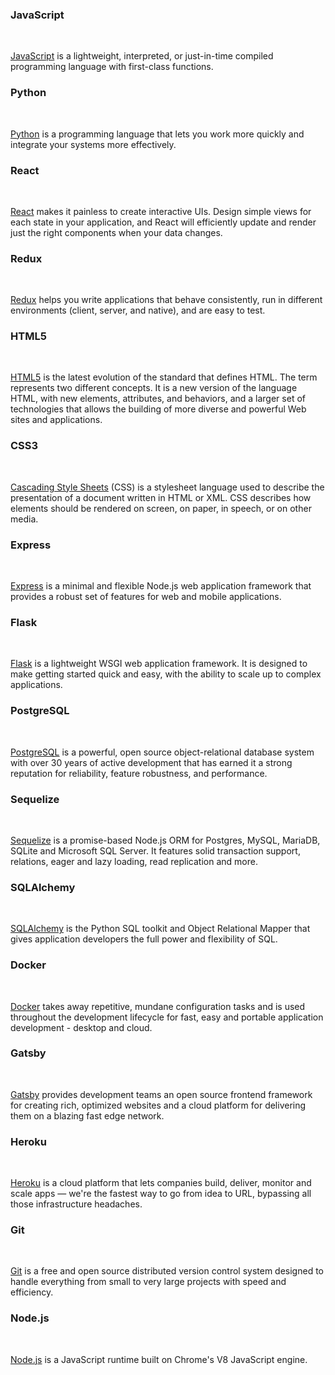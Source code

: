
### JavaScript
<a className='technologies__link' href='https://developer.mozilla.org/en-US/docs/Web/javascript'>
  <JavaScriptImg />
</a><br />

[JavaScript](https://developer.mozilla.org/en-US/docs/Web/javascript) is a lightweight, interpreted, or just-in-time compiled programming language with first-class functions.

### Python
<a className='technologies__link' href='https://www.python.org/'>
  <PythonImg />
</a><br />

[Python](https://www.python.org/) is a programming language that lets you work more quickly and integrate your systems more effectively.

### React
<a className='technologies__link' href='https://reactjs.org/'>
  <RctImg />
</a><br />

[React](https://reactjs.org/) makes it painless to create interactive UIs. Design simple views for each state in your application, and React will efficiently update and render just the right components when your data changes.

### Redux
<a className='technologies__link' href='https://redux.js.org/'>
  <ReduxImg />
</a><br />

[Redux](https://redux.js.org/) helps you write applications that behave consistently, run in different environments (client, server, and native), and are easy to test.

### HTML5
<a className='technologies__link' href='https://developer.mozilla.org/en-US/docs/Web/CSS'>
  <HTML5Img />
</a><br />

[HTML5](https://developer.mozilla.org/en-US/docs/Web/Guide/HTML/HTML5) is the latest evolution of the standard that defines HTML. The term represents two different concepts. It is a new version of the language HTML, with new elements, attributes, and behaviors, and a larger set of technologies that allows the building of more diverse and powerful Web sites and applications.

### CSS3
<a className='technologies__link' href='https://developer.mozilla.org/en-US/docs/Web/CSS'>
  <CSS3Img />
</a><br />

[Cascading Style Sheets](https://developer.mozilla.org/en-US/docs/Web/CSS) (CSS) is a stylesheet language used to describe the presentation of a document written in HTML or XML. CSS describes how elements should be rendered on screen, on paper, in speech, or on other media.

### Express
<a className='technologies__link' href='https://expressjs.com/'>
  <ExpressImg />
</a><br />

[Express](https://expressjs.com/) is a minimal and flexible Node.js web application framework that provides a robust set of features for web and mobile applications.

### Flask
<a className='technologies__link' href='https://palletsprojects.com/p/flask/'>
  <FlaskImg />
</a><br />

[Flask](https://palletsprojects.com/p/flask/) is a lightweight WSGI web application framework. It is designed to make getting started quick and easy, with the ability to scale up to complex applications.

### PostgreSQL
<a className='technologies__link' href='https://www.postgresql.org/'>
  <PostgresqlImg />
</a><br />

[PostgreSQL](https://www.postgresql.org/) is a powerful, open source object-relational database system with over 30 years of active development that has earned it a strong reputation for reliability, feature robustness, and performance.

### Sequelize
<a className='technologies__link' href='https://sequelize.org/'>
  <SequelizeImg />
</a><br />

[Sequelize](https://sequelize.org/) is a promise-based Node.js ORM for Postgres, MySQL, MariaDB, SQLite and Microsoft SQL Server. It features solid transaction support, relations, eager and lazy loading, read replication and more.

### SQLAlchemy
<a className='technologies__link' href='https://www.sqlalchemy.org/'>
  <SqlalchemyImg />
</a><br />

[SQLAlchemy](https://www.sqlalchemy.org/) is the Python SQL toolkit and Object Relational Mapper that gives application developers the full power and flexibility of SQL.

### Docker
<a className='technologies__link' href='https://www.docker.com/'>
  <DockerImg />
</a><br />

[Docker](https://www.docker.com/) takes away repetitive, mundane configuration tasks and is used throughout the development lifecycle for fast, easy and portable application development - desktop and cloud.

### Gatsby
<a className='technologies__link' href='https://www.gatsbyjs.com/'>
  <GatsbyImg />
</a><br />

[Gatsby](https://www.gatsbyjs.com/) provides development teams an open source frontend framework for creating rich, optimized websites and a cloud platform for delivering them on a blazing fast edge network.

### Heroku
<a className='technologies__link' href='https://www.heroku.com/what'>
  <HerokuImg />
</a><br />

[Heroku](https://www.heroku.com/what) is a cloud platform that lets companies build, deliver, monitor and scale apps — we're the fastest way to go from idea to URL, bypassing all those infrastructure headaches.

### Git
<a className='technologies__link' href='https://git-scm.com/'>
  <GitImg />
</a><br />

[Git](https://git-scm.com/) is a free and open source distributed version control system designed to handle everything from small to very large projects with speed and efficiency.

### Node.js
<a className='technologies__link' href='https://nodejs.org/en/'>
  <NodejsImg />
</a><br />

[Node.js](https://nodejs.org/en/) is a JavaScript runtime built on Chrome's V8 JavaScript engine.
